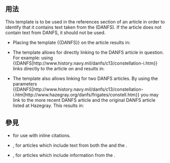 {{Documentation subpage}}
<!-- PLEASE ADD CATEGORIES AND INTERWIKIS AT THE BOTTOM OF THIS PAGE -->

== 用法 ==
This template is to be used in the references section of an article in order to identify that it contains text taken from the {{tsl|en|Dictionary of American Naval Fighting Ships||Dictionary of American Naval Fighting Ships}} (DANFS). If the article does not contain text from DANFS, it should not be used. 

*Placing the template <nowiki>{{DANFS}}</nowiki> on the article results in:
:{{DANFS}}

*The template allows for directly linking to the DANFS article in question. For example: using <nowiki>{{DANFS|http://www.history.navy.mil/danfs/c13/constellation-i.htm}}</nowiki> links directly to the article on {{USS|Constellation|1797}} and results in: 

:{{DANFS|http://www.history.navy.mil/danfs/c13/constellation-i.htm}}

*The template also allows linking for two DANFS articles. By using the parameters <nowiki>{{DANFS|http://www.history.navy.mil/danfs/c13/constellation-i.htm|http://www.hazegray.org/danfs/frigates/constell.htm}}</nowiki> you may link to the more recent DANFS article and the original DANFS article listed at Hazegray. This results in:

:{{DANFS|http://www.history.navy.mil/danfs/c13/constellation-i.htm|http://www.hazegray.org/danfs/frigates/constell.htm}}

==參見==
*{{tl|cite DANFS}} for use with inline citations.
*{{tl|DANFSNVR}}, for articles which include text from both the {{tsl|en|Naval Vessel Register||Naval Vessel Register}} and the {{tsl|en|Dictionary of American Naval Fighting Ships||Dictionary of American Naval Fighting Ships}}.
*{{tl|NVR}}, for articles which include information from the {{tsl|en|Naval Vessel Register||Naval Vessel Register}}.
